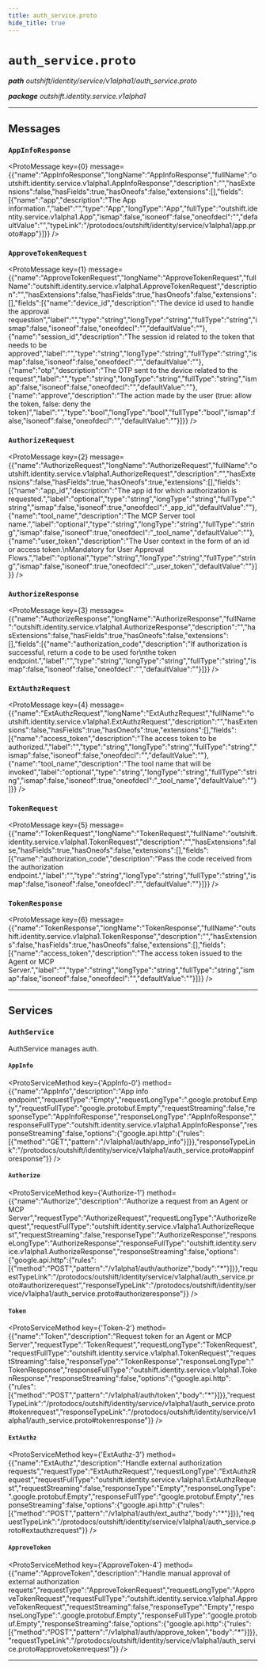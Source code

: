 ```yaml
---
title: auth_service.proto
hide_title: true
---
```



# `auth_service.proto`
_**path** outshift/identity/service/v1alpha1/auth_service.proto_

_**package** outshift.identity.service.v1alpha1_



---

## Messages


### `AppInfoResponse`
<ProtoMessage key={0} message={{"name":"AppInfoResponse","longName":"AppInfoResponse","fullName":"outshift.identity.service.v1alpha1.AppInfoResponse","description":"","hasExtensions":false,"hasFields":true,"hasOneofs":false,"extensions":[],"fields":[{"name":"app","description":"The App information.","label":"","type":"App","longType":"App","fullType":"outshift.identity.service.v1alpha1.App","ismap":false,"isoneof":false,"oneofdecl":"","defaultValue":"","typeLink":"/protodocs/outshift/identity/service/v1alpha1/app.proto#app"}]}} />


### `ApproveTokenRequest`
<ProtoMessage key={1} message={{"name":"ApproveTokenRequest","longName":"ApproveTokenRequest","fullName":"outshift.identity.service.v1alpha1.ApproveTokenRequest","description":"","hasExtensions":false,"hasFields":true,"hasOneofs":false,"extensions":[],"fields":[{"name":"device_id","description":"The device id used to handle the approval requestion","label":"","type":"string","longType":"string","fullType":"string","ismap":false,"isoneof":false,"oneofdecl":"","defaultValue":""},{"name":"session_id","description":"The session id related to the token that needs to be approved","label":"","type":"string","longType":"string","fullType":"string","ismap":false,"isoneof":false,"oneofdecl":"","defaultValue":""},{"name":"otp","description":"The OTP sent to the device related to the request","label":"","type":"string","longType":"string","fullType":"string","ismap":false,"isoneof":false,"oneofdecl":"","defaultValue":""},{"name":"approve","description":"The action made by the user (true: allow the token, false: deny the token)","label":"","type":"bool","longType":"bool","fullType":"bool","ismap":false,"isoneof":false,"oneofdecl":"","defaultValue":""}]}} />


### `AuthorizeRequest`
<ProtoMessage key={2} message={{"name":"AuthorizeRequest","longName":"AuthorizeRequest","fullName":"outshift.identity.service.v1alpha1.AuthorizeRequest","description":"","hasExtensions":false,"hasFields":true,"hasOneofs":true,"extensions":[],"fields":[{"name":"app_id","description":"The app id for which authorization is requested.","label":"optional","type":"string","longType":"string","fullType":"string","ismap":false,"isoneof":true,"oneofdecl":"_app_id","defaultValue":""},{"name":"tool_name","description":"The MCP Server tool name.","label":"optional","type":"string","longType":"string","fullType":"string","ismap":false,"isoneof":true,"oneofdecl":"_tool_name","defaultValue":""},{"name":"user_token","description":"The User context in the form of an id or access token.\nMandatory for User Approval Flows.","label":"optional","type":"string","longType":"string","fullType":"string","ismap":false,"isoneof":true,"oneofdecl":"_user_token","defaultValue":""}]}} />


### `AuthorizeResponse`
<ProtoMessage key={3} message={{"name":"AuthorizeResponse","longName":"AuthorizeResponse","fullName":"outshift.identity.service.v1alpha1.AuthorizeResponse","description":"","hasExtensions":false,"hasFields":true,"hasOneofs":false,"extensions":[],"fields":[{"name":"authorization_code","description":"If authorization is successful, return a code to be used for\nthe token endpoint.","label":"","type":"string","longType":"string","fullType":"string","ismap":false,"isoneof":false,"oneofdecl":"","defaultValue":""}]}} />


### `ExtAuthzRequest`
<ProtoMessage key={4} message={{"name":"ExtAuthzRequest","longName":"ExtAuthzRequest","fullName":"outshift.identity.service.v1alpha1.ExtAuthzRequest","description":"","hasExtensions":false,"hasFields":true,"hasOneofs":true,"extensions":[],"fields":[{"name":"access_token","description":"The access token to be authorized.","label":"","type":"string","longType":"string","fullType":"string","ismap":false,"isoneof":false,"oneofdecl":"","defaultValue":""},{"name":"tool_name","description":"The tool name that will be invoked","label":"optional","type":"string","longType":"string","fullType":"string","ismap":false,"isoneof":true,"oneofdecl":"_tool_name","defaultValue":""}]}} />


### `TokenRequest`
<ProtoMessage key={5} message={{"name":"TokenRequest","longName":"TokenRequest","fullName":"outshift.identity.service.v1alpha1.TokenRequest","description":"","hasExtensions":false,"hasFields":true,"hasOneofs":false,"extensions":[],"fields":[{"name":"authorization_code","description":"Pass the code received from the authorization endpoint.","label":"","type":"string","longType":"string","fullType":"string","ismap":false,"isoneof":false,"oneofdecl":"","defaultValue":""}]}} />


### `TokenResponse`
<ProtoMessage key={6} message={{"name":"TokenResponse","longName":"TokenResponse","fullName":"outshift.identity.service.v1alpha1.TokenResponse","description":"","hasExtensions":false,"hasFields":true,"hasOneofs":false,"extensions":[],"fields":[{"name":"access_token","description":"The access token issued to the Agent or MCP Server.","label":"","type":"string","longType":"string","fullType":"string","ismap":false,"isoneof":false,"oneofdecl":"","defaultValue":""}]}} />

---
## Services


### `AuthService`

AuthService manages auth.


#### `AppInfo`
<ProtoServiceMethod key={'AppInfo-0'} method={{"name":"AppInfo","description":"App info endpoint","requestType":"Empty","requestLongType":".google.protobuf.Empty","requestFullType":"google.protobuf.Empty","requestStreaming":false,"responseType":"AppInfoResponse","responseLongType":"AppInfoResponse","responseFullType":"outshift.identity.service.v1alpha1.AppInfoResponse","responseStreaming":false,"options":{"google.api.http":{"rules":[{"method":"GET","pattern":"/v1alpha1/auth/app_info"}]}},"responseTypeLink":"/protodocs/outshift/identity/service/v1alpha1/auth_service.proto#appinforesponse"}} />


#### `Authorize`
<ProtoServiceMethod key={'Authorize-1'} method={{"name":"Authorize","description":"Authorize a request from an Agent or MCP Server","requestType":"AuthorizeRequest","requestLongType":"AuthorizeRequest","requestFullType":"outshift.identity.service.v1alpha1.AuthorizeRequest","requestStreaming":false,"responseType":"AuthorizeResponse","responseLongType":"AuthorizeResponse","responseFullType":"outshift.identity.service.v1alpha1.AuthorizeResponse","responseStreaming":false,"options":{"google.api.http":{"rules":[{"method":"POST","pattern":"/v1alpha1/auth/authorize","body":"*"}]}},"requestTypeLink":"/protodocs/outshift/identity/service/v1alpha1/auth_service.proto#authorizerequest","responseTypeLink":"/protodocs/outshift/identity/service/v1alpha1/auth_service.proto#authorizeresponse"}} />


#### `Token`
<ProtoServiceMethod key={'Token-2'} method={{"name":"Token","description":"Request token for an Agent or MCP Server","requestType":"TokenRequest","requestLongType":"TokenRequest","requestFullType":"outshift.identity.service.v1alpha1.TokenRequest","requestStreaming":false,"responseType":"TokenResponse","responseLongType":"TokenResponse","responseFullType":"outshift.identity.service.v1alpha1.TokenResponse","responseStreaming":false,"options":{"google.api.http":{"rules":[{"method":"POST","pattern":"/v1alpha1/auth/token","body":"*"}]}},"requestTypeLink":"/protodocs/outshift/identity/service/v1alpha1/auth_service.proto#tokenrequest","responseTypeLink":"/protodocs/outshift/identity/service/v1alpha1/auth_service.proto#tokenresponse"}} />


#### `ExtAuthz`
<ProtoServiceMethod key={'ExtAuthz-3'} method={{"name":"ExtAuthz","description":"Handle external authorization requests","requestType":"ExtAuthzRequest","requestLongType":"ExtAuthzRequest","requestFullType":"outshift.identity.service.v1alpha1.ExtAuthzRequest","requestStreaming":false,"responseType":"Empty","responseLongType":".google.protobuf.Empty","responseFullType":"google.protobuf.Empty","responseStreaming":false,"options":{"google.api.http":{"rules":[{"method":"POST","pattern":"/v1alpha1/auth/ext_authz","body":"*"}]}},"requestTypeLink":"/protodocs/outshift/identity/service/v1alpha1/auth_service.proto#extauthzrequest"}} />


#### `ApproveToken`
<ProtoServiceMethod key={'ApproveToken-4'} method={{"name":"ApproveToken","description":"Handle manual approval of external authorization requets","requestType":"ApproveTokenRequest","requestLongType":"ApproveTokenRequest","requestFullType":"outshift.identity.service.v1alpha1.ApproveTokenRequest","requestStreaming":false,"responseType":"Empty","responseLongType":".google.protobuf.Empty","responseFullType":"google.protobuf.Empty","responseStreaming":false,"options":{"google.api.http":{"rules":[{"method":"POST","pattern":"/v1alpha1/auth/approve_token","body":"*"}]}},"requestTypeLink":"/protodocs/outshift/identity/service/v1alpha1/auth_service.proto#approvetokenrequest"}} />


---


  
